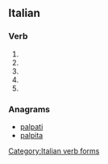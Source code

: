 ==Italian==

===Verb===
{{head|it}}

# {{conjugation of|appaltare||2|s|pres|ind|lang=it}}
# {{conjugation of|appaltare||1|s|pres|sub|lang=it}}
# {{conjugation of|appaltare||2|s|pres|sub|lang=it}}
# {{conjugation of|appaltare||3|s|pres|sub|lang=it}}
# {{conjugation of|appaltare||3|s|imp|lang=it}}

===Anagrams===
* [[palpati#Italian|palpati]]
* [[palpita#Italian|palpita]]

[[Category:Italian verb forms]]